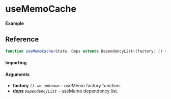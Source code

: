 
<Meta title="Miscellaneous/useMemoCache" component={Example} />

# useMemoCache

#### Example

<Canvas>
  <Story story={Example} inline />
</Canvas>

## Reference

```ts
function useMemoCache<State, Deps extends DependencyList>(factory: () => State, deps: Deps): State;
```

#### Importing

<ImportPath />

#### Arguments

- **factory** _`() => unknown`_ - useMemo factory function.
- **deps** _`DependencyList`_ - useMemo dependency list.
